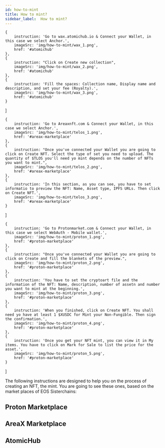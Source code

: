 ```yaml
---
id: how-to-mint
title: How to mint?
sidebar_label:  How to mint?
---
```



    {
        instruction: 'Go to wax.atomichub.io & Connect your Wallet, in this case we select Anchor.',
        imageSrc: 'img/how-to-mint/wax_1.png',
        href: '#atomichub'
    },
    {
        instruction: "Click on Create new collection",
        imageSrc: 'img/how-to-mint/wax_2.png',
        href: '#atomichub'
    },
    {
        instruction: 'Fill the spaces: Collection name, Display name and description, and set your fee (Royalty).',
        imageSrc: 'img/how-to-mint/wax_3.png',
        href: '#atomichub'
    }
]

    {
        instruction: 'Go to Areaxnft.com & Connect your Wallet, in this case we select Anchor.',
        imageSrc: 'img/how-to-mint/telos_1.png',
        href: '#areax-marketplace'
    },
    {
        instruction: "Once you've connected your Wallet you are going to click on Create NFT. Select the type of set you need to upload. The quantity of $TLOS you'll need yo mint depends on the number of NFTs you want to mint.",
        imageSrc: 'img/how-to-mint/telos_2.png',
        href: '#areax-marketplace'
    },
    {
        instruction: 'In this section, as you can see, you have to set informatio to preview the NFT: Name, Asset type, IPFS URLs. Then click on Create NFT.',
        imageSrc: 'img/how-to-mint/telos_3.png',
        href: '#areax-marketplace'
    }
]

    {
        instruction: 'Go to Protonmarket.com & Connect your Wallet, in this case we select WebAuth - Mobile wallet.',
        imageSrc: 'img/how-to-mint/proton_1.png',
        href: '#proton-marketplace'
    },
    {
        instruction: "Once you've connected your Wallet you are going to click on Create and fill the blankets of the preview.",
        imageSrc: 'img/how-to-mint/proton_2.png',
        href: '#proton-marketplace'
    },
    {
        instruction: 'You have to set the cryptoart file and the information of the NFT: Name, description, number of assetn and number you want to mint at the beginning.',
        imageSrc: 'img/how-to-mint/proton_3.png',
        href: '#proton-marketplace'
    },
    {
        instruction: 'When you finished, click on Create NFT. You shall need yo have at least 1 $XUSDC for Mint your Non-Fungible. Then sign the confirmation.',
        imageSrc: 'img/how-to-mint/proton_4.png',
        href: '#proton-marketplace'
    },
    {
        instruction: 'Once you get your NFT mint, you can view it in My items. You have to click on Mark for Sale to list the price for the asset.',
        imageSrc: 'img/how-to-mint/proton_5.png',
        href: '#proton-marketplace'
    }
]

The following instructions are designed to help you on the process of creating an NFT, the mint. You are going to see these ones, based on the market places of EOS Sisterchains:

## Proton Marketplace  

<CustomStepper Steps={protonSteps} Content={protonStepper}/>

## AreaX Marketplace  

<CustomStepper Steps={areaxSteps} Content={areaxStepper}/>

## AtomicHub 

<CustomStepper Steps={atomicHubSteps} Content={atomicHubStepper}/>





